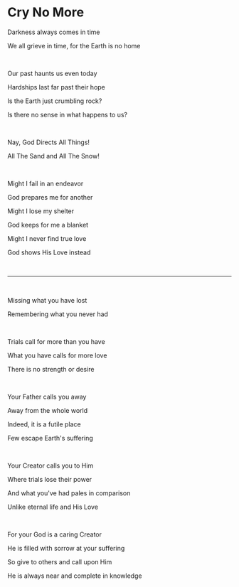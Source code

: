 # Cry No More

Darkness always comes in time

We all grieve in time, for the Earth is no home

<br />

Our past haunts us even today

Hardships last far past their hope

Is the Earth just crumbling rock?

Is there no sense in what happens to us?

<br />

Nay, God Directs All Things!

All The Sand and All The Snow!

<br />

Might I fail in an endeavor

God prepares me for another

Might I lose my shelter

God keeps for me a blanket

Might I never find true love

God shows His Love instead

<br />

---

<br />

Missing what you have lost

Remembering what you never had

<br />

Trials call for more than you have

What you have calls for more love

There is no strength or desire

<br />

Your Father calls you away

Away from the whole world

Indeed, it is a futile place

Few escape Earth's suffering

<br />

Your Creator calls you to Him

Where trials lose their power

And what you've had pales in comparison

Unlike eternal life and His Love

<br />

For your God is a caring Creator

He is filled with sorrow at your suffering

So give to others and call upon Him

He is always near and complete in knowledge
